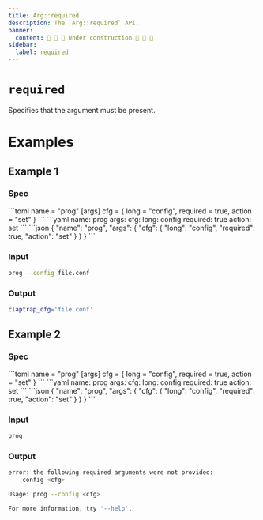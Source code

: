 ```yaml
---
title: Arg::required
description: The `Arg::required` API.
banner:
  content: 🚧 🚧 🚧 Under construction 🚧 🚧 🚧
sidebar:
  label: required
---
```



# `required` <LinkButton href="https://docs.rs/clap/latest/clap/struct.Arg.html#method.required" icon="open-book" variant="minimal"></LinkButton>

<Badge text="since 0.1.0" size="small" />

Specifies that the argument must be present.

# Examples
## Example 1

### Spec

<Tabs syncKey="format">
  <TabItem label="TOML">
```toml
name = "prog"
[args]
cfg = { long = "config", required = true, action = "set" }
```
  </TabItem>
  <TabItem label="YAML">
```yaml
name: prog
args:
  cfg:
    long: config
    required: true
    action: set
```
  </TabItem>
  <TabItem label="JSON">
```json
{
  "name": "prog",
  "args": {
    "cfg": {
      "long": "config",
      "required": true,
      "action": "set"
    }
  }
}
```
  </TabItem>
</Tabs>

### Input

```bash
prog --config file.conf
```

### Output

```bash
claptrap_cfg='file.conf'
```
## Example 2

### Spec

<Tabs syncKey="format">
  <TabItem label="TOML">
```toml
name = "prog"
[args]
cfg = { long = "config", required = true, action = "set" }
```
  </TabItem>
  <TabItem label="YAML">
```yaml
name: prog
args:
  cfg:
    long: config
    required: true
    action: set
```
  </TabItem>
  <TabItem label="JSON">
```json
{
  "name": "prog",
  "args": {
    "cfg": {
      "long": "config",
      "required": true,
      "action": "set"
    }
  }
}
```
  </TabItem>
</Tabs>

### Input

```bash
prog
```

### Output

```bash
error: the following required arguments were not provided:
  --config <cfg>

Usage: prog --config <cfg>

For more information, try '--help'.
```
